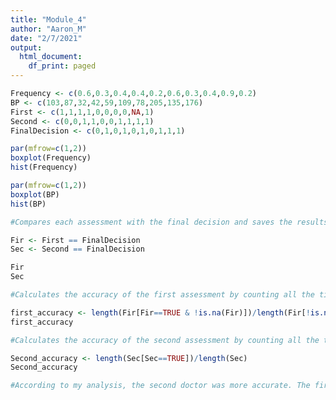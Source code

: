 ---
title: "Module_4"
author: "Aaron_M"
date: "2/7/2021"
output:
  html_document:
    df_print: paged
---

```{r}

Frequency <- c(0.6,0.3,0.4,0.4,0.2,0.6,0.3,0.4,0.9,0.2)
BP <- c(103,87,32,42,59,109,78,205,135,176)
First <- c(1,1,1,1,0,0,0,0,NA,1)
Second <- c(0,0,1,1,0,0,1,1,1,1)
FinalDecision <- c(0,1,0,1,0,1,0,1,1,1)

```

```{r}

par(mfrow=c(1,2))
boxplot(Frequency)
hist(Frequency)

```
```{r}

par(mfrow=c(1,2))
boxplot(BP)
hist(BP)

```
```{r}

#Compares each assessment with the final decision and saves the results in objects

Fir <- First == FinalDecision
Sec <- Second == FinalDecision

Fir
Sec

```

```{r}

#Calculates the accuracy of the first assessment by counting all the times the first doctor was right while excluding the time no assessment was given and dividing by the total number of patients while exculding the one where no assessment was given

first_accuracy <- length(Fir[Fir==TRUE & !is.na(Fir)])/length(Fir[!is.na(Fir)])
first_accuracy

```

```{r}

#Calculates the accuracy of the second assessment by counting all the times the second doctor was right and dividing by the total number of patients 

Second_accuracy <- length(Sec[Sec==TRUE])/length(Sec)
Second_accuracy

#According to my analysis, the second doctor was more accurate. The first doctor was right only 5 times while the second was right 6 times. Excluding the patient where no assessment was given, about 56% of the first doctor's ratings were accurate. 60% of the second doctor's ratings were accurate.

```
